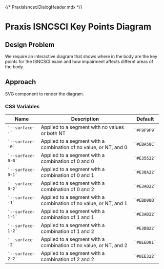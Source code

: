{/* PraxisIsncsciDialogHeader.mdx */}


<Meta of={Stories} />

# Praxis ISNCSCI Key Points Diagram

## Design Problem

We require an interactive diagram that shows where in the body are the key points for the ISNCSCI exam and how impairment affects differnt areas of the body.

## Approach

SVG component to render the diagram.

### CSS Variables

<table>
  <thead>
    <tr>
      <th>Name</th>
      <th>Description</th>
      <th>Default</th>
    </tr>
  </thead>
  <tbody>
    <tr>
      <td>
        <code>`--surface--`</code>
      </td>
      <td>Applied to a segment with no values or both NT</td>
      <td>
        <code>`#F9F9F9`</code>
      </td>
    </tr>
    <tr>
      <td>
        <code>`--surface--0`</code>
      </td>
      <td>Applied to a segment with a combination of no value, or NT, and 0</td>
      <td>
        <code>`#EBA58C`</code>
      </td>
    </tr>
    <tr>
      <td>
        <code>`--surface-0-0`</code>
      </td>
      <td>Applied to a segment with a combination of 0 and 0</td>
      <td>
        <code>`#E35522`</code>
      </td>
    </tr>
    <tr>
      <td>
        <code>`--surface-0-1`</code>
      </td>
      <td>Applied to a segment with a combination of 0 and 1</td>
      <td>
        <code>`#E38A22`</code>
      </td>
    </tr>
    <tr>
      <td>
        <code>`--surface-0-2`</code>
      </td>
      <td>Applied to a segment with a combination of 0 and 2</td>
      <td>
        <code>`#E3AD22`</code>
      </td>
    </tr>
    <tr>
      <td>
        <code>`--surface--1`</code>
      </td>
      <td>Applied to a segment with a combination of no value, or NT, and 1</td>
      <td>
        <code>`#EBD08B`</code>
      </td>
    </tr>
    <tr>
      <td>
        <code>`--surface-1-1`</code>
      </td>
      <td>Applied to a segment with a combination of 1 and 1</td>
      <td>
        <code>`#E3AD22`</code>
      </td>
    </tr>
    <tr>
      <td>
        <code>`--surface-1-2`</code>
      </td>
      <td>Applied to a segment with a combination of 1 and 2</td>
      <td>
        <code>`#E3DB22`</code>
      </td>
    </tr>
    <tr>
      <td>
        <code>`--surface--2`</code>
      </td>
      <td>Applied to a segment with a combination of no value, or NT, and 2</td>
      <td>
        <code>`#BEED81`</code>
      </td>
    </tr>
    <tr>
      <td>
        <code>`--surface-2-2`</code>
      </td>
      <td>Applied to a segment with a combination of 2 and 2</td>
      <td>
        <code>`#8EE322`</code>
      </td>
    </tr>
  </tbody>
</table>

<Canvas of={Stories.Primary} />

